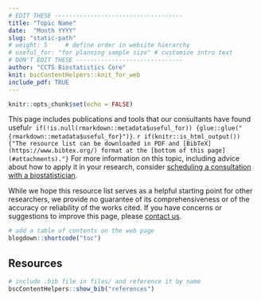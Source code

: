 ```yaml
---
# EDIT THESE ------------------------------------
title: "Topic Name"
date:  "Month YYYY"
slug: "static-path"
# weight: 5     # define order in website hierarchy
# useful_for: "for planning sample size" # customize intro text
# DON'T EDIT THESE ------------------------------
author: "CCTS Biostatistics Core"
knit: bscContentHelpers::knit_for_web
include_pdf: TRUE
---
```


```r
knitr::opts_chunk$set(echo = FALSE)
```

This page includes publications and tools that our consultants have found useful`r if(!is.null(rmarkdown::metadata$useful_for)) {glue::glue(" {rmarkdown::metadata$useful_for}")}`. `r if(knitr::is_html_output()) {"The resource list can be downloaded in PDF and [BibTeX](https://www.bibtex.org/) format at the [bottom of this page](#attachments)."}` For more information on this topic, including advice about how to apply it in your research, consider [scheduling a consultation with a biostatistician](https://ccts.uic.edu/services/requesting-services/).

While we hope this resource list serves as a helpful starting point for other researchers, we provide no guarantee of its comprehensiveness or of the accuracy or reliability of the works cited. If you have concerns or suggestions to improve this page, please [contact us](https://redcap.link/uic_ccts_biostats). 

```r
# add a table of contents on the web page
blogdown::shortcode("toc")
```

## Resources

```r
# include .bib file in files/ and reference it by name
bscContentHelpers::show_bib("references")
```
